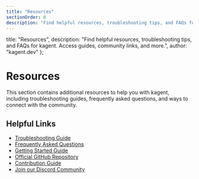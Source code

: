 ```yaml
---
title: "Resources"
sectionOrder: 6
description: "Find helpful resources, troubleshooting tips, and FAQs for kagent. Access guides, community links, and more."
---
```


  title: "Resources",
  description: "Find helpful resources, troubleshooting tips, and FAQs for kagent. Access guides, community links, and more.",
  author: "kagent.dev"
};

# Resources

This section contains additional resources to help you with kagent, including troubleshooting guides, frequently asked questions, and ways to connect with the community.

## Helpful Links

- [Troubleshooting Guide](/docs/resources/troubleshooting)
- [Frequently Asked Questions](/docs/resources/faq)
- [Getting Started Guide](/docs/getting-started)
- [Official GitHub Repository](https://github.com/kagent-dev/kagent)
- [Contribution Guide](https://github.com/kagent-dev/kagent/blob/main/CONTRIBUTION.md)
- [Join our Discord Community](https://discord.gg/your-discord-link) 